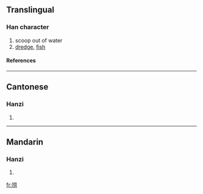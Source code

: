 {{see|撈}}

==Translingual==
===Han character===
{{Han char|rn=64|rad=手|as=07|sn=10|four=|canj=手廿月尸 (QTBS)}}
# scoop out of water
# [[dredge]], [[fish]]
====References====
{{Han ref|kx=0434.241|hdz=31878.010|uh=635E|ud=25438}}
----
==Cantonese==
===Hanzi===
{{yue-hanzi|jyut=|y=laau4, lou4}}
# {{defn|Cantonese}}
----
==Mandarin==
===Hanzi===
{{cmn-hanzi|tra=撈|pin=[[lāo]] ([[lao1]])|wg=lao<sup>1</sup>}}
# {{defn|Mandarin}}

[[fr:捞]]